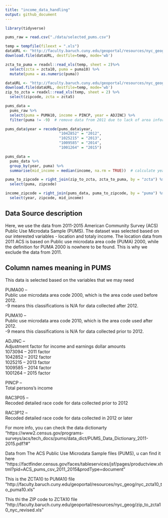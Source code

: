 ```yaml
---
title: "income_data_handling"
output: github_document
---
```

```r
library(tidyverse)
```



```r
pums_raw = read.csv("./data/selected_pums.csv")  

temp = tempfile(fileext = ".xls")
dataURL <- "http://faculty.baruch.cuny.edu/geoportal/resources/nyc_geog/nyc_zcta10_to_puma10.xls"
download.file(dataURL, destfile=temp, mode='wb')

zcta_to_puma = readxl::read_xls(temp, sheet = 2)%>% 
  select(zcta = zcta10, puma = puma10) %>% 
  mutate(puma = as.numeric(puma))

dataURL <- "http://faculty.baruch.cuny.edu/geoportal/resources/nyc_geog/zip_to_zcta10_nyc_revised.xls"
download.file(dataURL, destfile=temp, mode='wb')
zip_to_zcta = readxl::read_xls(temp, sheet = 2) %>% 
  select(zipcode, zcta = zcta5)
```

```r
pums_data = 
  pums_raw %>% 
  select(puma = PUMA10, income = PINCP, year = ADJINC) %>% 
  filter(puma != -9)  # remove data from 2011 due to lack of area information

pums_data$year = recode(pums_data$year, 
                        "1042852" = "2012",
                        "1025215" = "2013",  
                        "1009585" = "2014", 
                        "1001264" = "2015")   

pums_data = 
  pums_data %>% 
  group_by(year, puma) %>% 
  summarise(mid_income = median(income, na.rm = TRUE))  # calculate yearly median income for each area
```

```r
puma_to_zipcode = right_join(zip_to_zcta, zcta_to_puma, by = "zcta") %>%   # generaate a puma to zipcode file
  select(puma, zipcode)

income_zipcode = right_join(pums_data, puma_to_zipcode, by = "puma") %>%  # matching zipcode with median income data
  select(year, zipcode, mid_income)
```


## Data Source description
Here, we use the data from 2011-2015 American Community Survey (ACS) Public Use Microdata Sample (PUMS). 
The dataset was selected based on our interested variables - location and totaly income.
The location data from 2011 ACS is based on Public use microdata area code (PUMA) 2000, while the definition for PUMA 2000 is nowhere to be found.
This is why we exclude the data from 2011.

## Column names meaning in PUMS
  
This data is selected based on the variables that we may need
  
PUMA00 --  
Public use microdata area code 2000, which is the area code used before 2012.  
-9 means this classifications is N/A for data collected after 2012. 
  
PUMA10 --  
Public use microdata area code 2010, which is the area code used after 2012.  
-9 means this classifications is N/A for data collected prior to 2012.   
  
ADJINC --  
Adjustment factor for income and earnings dollar amounts  
1073094 -- 2011 factor  
1042852 -- 2012 factor  
1025215 -- 2013 factor  
1009585 -- 2014 factor  
1001264 -- 2015 factor  
  
PINCP --  
Total persons's income  
  

RAC3P05 --  
Recoded detailed race code for data collected prior to 2012  
  
RAC3P12 --  
Recoded detailed race code for data collected in 2012 or later  
  
For more info, you can check the data dictionarty "https://www2.census.gov/programs-surveys/acs/tech_docs/pums/data_dict/PUMS_Data_Dictionary_2011-2015.pdf?#"
  
Data from The ACS Public Use Microdata Sample files (PUMS), u can find it here "https://factfinder.census.gov/faces/tableservices/jsf/pages/productview.xhtml?pid=ACS_pums_csv_2011_2015&prodType=document"

This is the ZCTA10 to PUMA10 file
"http://faculty.baruch.cuny.edu/geoportal/resources/nyc_geog/nyc_zcta10_to_puma10.xls"

This thi the ZIP code to ZCTA10 file
"http://faculty.baruch.cuny.edu/geoportal/resources/nyc_geog/zip_to_zcta10_nyc_revised.xls"